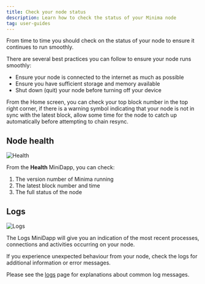 ```yaml
---
title: Check your node status
description: Learn how to check the status of your Minima node
tag: user-guides
---
```


From time to time you should check on the status of your node to ensure it continues to run smoothly.

There are several best practices you can follow to ensure your node runs smoothly:

- Ensure your node is connected to the internet as much as possible
- Ensure you have sufficient storage and memory available
- Shut down (quit) your node before turning off your device

From the Home screen, you can check your top block number in the top right corner, if there is a warning symbol indicating that your node is not in sync with the latest block, allow some time for the node to catch up automatically before attempting to chain resync.

## Node health

<Image src="/img/app/health.png" alt="Health" width={130} height={130} />

From the **Health** MiniDapp, you can check:

1. The version number of Minima running
2. The latest block number and time
3. The full status of the node

## Logs

<Image src="/img/app/logsicon.png" alt="Logs" width={130} height={130} />

The Logs MiniDapp will give you an indication of the most recent processes, connections and activities occurring on your node.

If you experience unexpected behaviour from your node, check the logs for additional information or error messages.

Please see the [logs](/docs/userguides/usingyournode/logs) page for explanations about common log messages.
